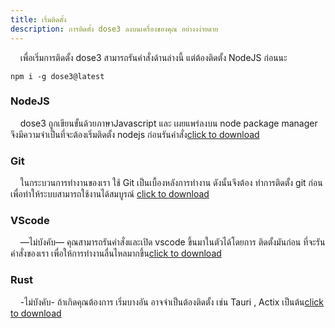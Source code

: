 ```yaml
---
title: เริ่มติดตั้ง
description: การติดตั้ง dose3 ลงบนเครื่องของคุณ อย่างงง่ายดาย
---
```


&nbsp;&nbsp;&nbsp; เพื่อเริ่มการติดตั้ง dose3 สามารถรันคำสั่งด้านล่างนี้ แต่ต้องติดตั้ง NodeJS ก่อนนะ

```shell title="install using npm"
npm i -g dose3@latest
```
### NodeJS

&nbsp;&nbsp;&nbsp; dose3 ถูกเขียนขั้นด้วยภาษาJavascript และ เผยแพร่ลงบน node package manager จึงมีความจำเป็นที่จะต้องเริ่มติดตั้ง nodejs ก่อนรันคำสั่ง<a href="https://nodejs.org/en/" target="blank">click to download</a>

### Git
&nbsp;&nbsp;&nbsp;  ในกระบวนการทำงานของเรา ใช้ Git เป็นเบื้องหลังการทำงาน ดังนั้นจึงต้อง ทำการติดตั้ง git ก่อน เพื่อทำให้ระบบสามารถใช้งานได้สมบูรณ์ <a href="https://git-scm.com/" target="blank">click to download</a>

### VScode
&nbsp;&nbsp;&nbsp; —ไม่บังคับ— คุณสามารถรันคำสั่งและเปิด vscode ขึ้นมาในตัวได้โดยการ ติดตั้งมันก่อน ที่จะรันคำสั่งของเรา เพื่อให้การทำงานลื่นไหลมากขึ้น<a href="https://code.visualstudio.com/" target="blank">click to download</a>

### Rust
&nbsp;&nbsp;&nbsp; -ไม่บังคับ- ถ้าเกิดคุณต้องการ เริ่มบางอัน อาจจำเป็นต้องติดตั้ง เช่น Tauri , Actix เป็นต้น<a href="https://www.rust-lang.org/tools/install" target="blank">click to download</a>